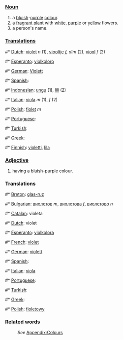 ===[[Noun]]===
#a [[blue|bluish]]-[[purple]] [[color|colour]].
#a [[fragrant]] [[plant]] with [[white]], [[purple]] or [[yellow]] flowers.
#a person's name.

===[[Translation]]s===
#* [[Dutch]]: [[violet]] ''n'' (1), [[viooltje]] ''f, dim'' (2), [[viool]] ''f'' (2)
#* [[Esperanto]]: [[violkoloro]]
#* [[German]]: [[Violett]]
#* [[Spanish]]: [[]]
#* [[Indonesian]]: [[ungu]] (1), [[lili]] (2)
#* [[Italian]]: [[viola]] ''m'' (1), ''f'' (2)
#* [[Polish]]: [[fiolet]] ''m''
#* [[Portuguese]]: [[]]
#* [[Turkish]]: [[]]
#* [[Greek]]: [[]]
#* [[Finnish]]: [[violetti]], [[lila]]

===[[Adjective]]===
#having a bluish-purple colour.

===Translations===
#* [[Breton]]: [[glas-ruz]]
#* [[Bulgarian]]: [[виолетов]] ''m'', [[виолетова]] ''f'', [[виолетово]] ''n''
#* [[Catalan]]: violeta
#* [[Dutch]]: violet
#* [[Esperanto]]: [[violkolora]]
#* [[French]]: [[violet]]
#* [[German]]: [[violett]]
#* [[Spanish]]: [[]]
#* [[Italian]]: [[viola]]
#* [[Portuguese]]: [[]]
#* [[Turkish]]: [[]]
#* [[Greek]]: [[]]
#* [[Polish]]: [[fioletowy]]

===Related words===
:''See'' [[Wiktionary_Appendix:Colours|Appendix:Colours]]